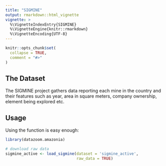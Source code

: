```yaml
---
title: "SIGMINE"
output: rmarkdown::html_vignette
vignette: >
  %\VignetteIndexEntry{SIGMINE}
  %\VignetteEngine{knitr::rmarkdown}
  %\VignetteEncoding{UTF-8}
---
```


```r
knitr::opts_chunk$set(
  collapse = TRUE,
  comment = "#>"
)
```

## The Dataset

The SIGMINE project gathers data reporting each mine in the country and their features such as year, area in square meters, company ownership, element being explored etc.


## Usage
Using the function is easy enough:

```r
library(datazoom.amazonia)

# download raw data
sigmine_active <- load_sigmine(dataset = 'sigmine_active',
                               raw_data = TRUE)
```

